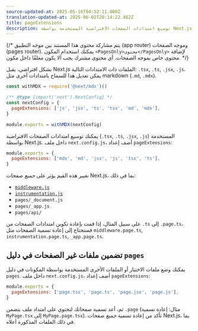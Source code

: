 ```yaml
---
source-updated-at: 2025-05-16T04:52:11.000Z
translation-updated-at: 2025-06-02T20:14:22.462Z
title: pageExtensions
description: توسيع امتدادات الصفحات الافتراضية المستخدمة بواسطة Next.js عند تحليل الصفحات في موجه الصفحات (Pages Router).
---
```


{/* يتم مشاركة محتوى هذا المستند بين موجه التطبيق (app router) وموجه الصفحات (pages router). يمكنك استخدام المكون `<PagesOnly>محتوى</PagesOnly>` لإضافة محتوى خاص بموجه الصفحات. أي محتوى مشترك يجب ألا يكون مغلفًا داخل مكون. */}

<AppOnly>

بشكل افتراضي، يقبل Next.js الملفات ذات الامتدادات التالية: `.tsx`, `.ts`, `.jsx`, `.js`. يمكن تعديل هذا للسماح بامتدادات أخرى مثل markdown (`.md`, `.mdx`).

```js filename="next.config.js"
const withMDX = require('@next/mdx')()

/** @type {import('next').NextConfig} */
const nextConfig = {
  pageExtensions: ['js', 'jsx', 'ts', 'tsx', 'md', 'mdx'],
}

module.exports = withMDX(nextConfig)
```

</AppOnly>

<PagesOnly>

يمكنك توسيع امتدادات الصفحات الافتراضية (`.tsx`, `.ts`, `.jsx`, `.js`) المستخدمة بواسطة Next.js. داخل ملف `next.config.js`، أضف إعداد `pageExtensions`:

```js filename="next.config.js"
module.exports = {
  pageExtensions: ['mdx', 'md', 'jsx', 'js', 'tsx', 'ts'],
}
```

تغيير هذه القيم يؤثر على _جميع_ صفحات Next.js، بما في ذلك:

- [`middleware.js`](/docs/pages/building-your-application/routing/middleware)
- [`instrumentation.js`](/docs/pages/guides/instrumentation)
- `pages/_document.js`
- `pages/_app.js`
- `pages/api/`

على سبيل المثال، إذا قمت بإعادة تكوين امتدادات الصفحات من `.ts` إلى `.page.ts`، فستحتاج إلى إعادة تسمية الصفحات مثل `middleware.page.ts`, `instrumentation.page.ts`, `_app.page.ts`.

## تضمين ملفات غير الصفحات في دليل `pages`

يمكنك وضع ملفات الاختبار أو الملفات الأخرى المستخدمة بواسطة المكونات في دليل `pages`. داخل ملف `next.config.js`، أضف إعداد `pageExtensions`:

```js filename="next.config.js"
module.exports = {
  pageExtensions: ['page.tsx', 'page.ts', 'page.jsx', 'page.js'],
}
```

ثم، أعد تسمية صفحاتك لتحتوي على امتداد ملف يتضمن `.page` (مثال: إعادة تسمية `MyPage.tsx` إلى `MyPage.page.tsx`). تأكد من إعادة تسمية _جميع_ صفحات Next.js، بما في ذلك الملفات المذكورة أعلاه.

</PagesOnly>